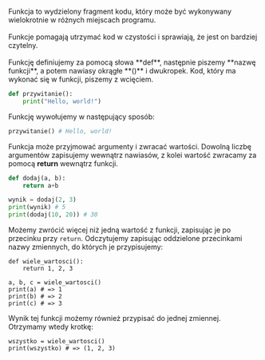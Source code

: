 <br/>
Funkcja to wydzielony fragment kodu, który może być wykonywany wielokrotnie w różnych miejscach programu. <br/><br/>Funkcje pomagają utrzymać kod w czystości i sprawiają, że jest on bardziej czytelny.<br/><br/> Funkcję definiujemy za pomocą słowa **def**, następnie piszemy **nazwę funkcji**, a potem nawiasy okrągłe **()** i dwukropek. Kod, który ma wykonać się w funkcji, piszemy z wcięciem.

```python
def przywitanie():
    print("Hello, world!")
```
Funkcję wywołujemy w następujący sposób:
```python
przywitanie() # Hello, world!
```
Funkcja może przyjmować argumenty i zwracać wartości. Dowolną liczbę argumentów zapisujemy wewnątrz nawiasów, z kolei wartość zwracamy za pomocą **return** wewnątrz funkcji.
```python
def dodaj(a, b):
    return a+b

wynik = dodaj(2, 3)
print(wynik) # 5
print(dodaj(10, 20)) # 30
```

Możemy zwrócić więcej niż jedną wartość z funkcji, zapisując je po przecinku przy `return`. Odczytujemy zapisując oddzielone przecinkami nazwy zmiennych, do których je przypisujemy:
```python=
def wiele_wartosci():
    return 1, 2, 3

a, b, c = wiele_wartosci()
print(a) # => 1
print(b) # => 2
print(c) # => 3
```

Wynik tej funkcji możemy również przypisać do jednej zmiennej. Otrzymamy wtedy krotkę:
```python=
wszystko = wiele_wartosci()
print(wszystko) # => (1, 2, 3)
```
